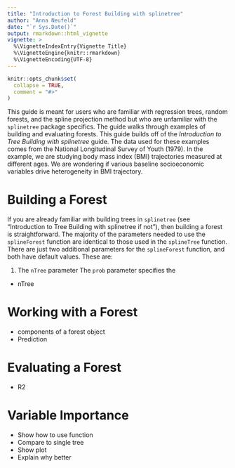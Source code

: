 ```yaml
---
title: "Introduction to Forest Building with splinetree"
author: "Anna Neufeld"
date: "`r Sys.Date()`"
output: rmarkdown::html_vignette
vignette: >
  %\VignetteIndexEntry{Vignette Title}
  %\VignetteEngine{knitr::rmarkdown}
  %\VignetteEncoding{UTF-8}
---
```


```r
knitr::opts_chunk$set(
  collapse = TRUE,
  comment = "#>"
)
```

This guide is meant for users who are familiar with regression trees, random forests, and the spline projection method but who are unfamiliar with the ``splinetree`` package specifics. The guide walks through examples of building and evaluating forests. This guide builds off of the *Introduction to Tree Building with splinetree* guide. The data used for these examples comes from the National Longitudinal Survey of Youth (1979). In the example, we are studying body mass index (BMI) trajectories measured at different ages. We are wondering if various baseline socioeconomic variables drive heterogeneity in BMI trajectory.

# Building a Forest

If you are already familiar with building trees in ``splinetree`` (see "Introduction to Tree Building with splinetree if not"), then building a forest is straightforward. The majority of the parameters needed to use the ``splineForest`` function are identical to those used in the ``splineTree`` function. There are just two additional parameters for the ``splineForest`` function, and both have default values. These are:

1. The ``nTree`` parameter 
The ``prob`` parameter specifies the 


- nTree

# Working with a Forest
 
- components of a forest object
- Prediction

# Evaluating a Forest

- R2

# Variable Importance
- Show how to use function
- Compare to single tree
- Show plot
- Explain why better



